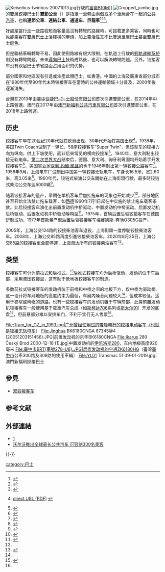 {{noteTA
|G1=Transport
}}
[[File:Keiseibus-twinbus-20071013.jpg|thumb]]行駛的[[富豪集團|富豪]][[富豪B10M|B10M]]]]
{{Double image aside|right|ArticulationJointOnAMuniNewFlyerBus.jpg|200|BEIJING BUS JOINT.JPG|200|连接部的构造|}}
[[File:Cropped_jumbo.jpg|thumb]]的雙層鉸接巴士]]
'''雙節公車'''（{{lang-en|Articulated bus}}）是指單一車體由兩個或多个車廂合在一起的[[公共汽車|公共汽車]]，也稱'''連節公車'''、'''連結公車'''、'''通道车'''、'''巨龍車'''<ref>{{cite news |title=上海最后一批18米柴油巨龙车即将退役 新能源车接力上岗 |url=https://finance.sina.com.cn/china/dfjj/2020-08-21/doc-iivhuipn9882185.shtml |accessdate=2021-07-19 |archive-date=2021-07-20 |archive-url=https://web.archive.org/web/20210720190251/https://finance.sina.com.cn/china/dfjj/2020-08-21/doc-iivhuipn9882185.shtml |dead-url=no }}</ref><ref>{{cite news|url=https://www.takefoto.cn/viewnews-19946.html|title=巨无霸空调大通道公交车9月北京上路运营|publisher=北晚新视觉|date=2012-07-06|accessdate=2020-08-30}}</ref><ref>{{cite web|url=http://www.cnautonews.com/syqc/201302/t20130222_177236.htm|title=从铰接客车发展看北京公交的进步|work=[[中国汽车报|中国汽车报]]|date=2013-02-22|accessdate=2020-08-30|quote=七十年代中后期以两类铰接车型为主，一类是在解放CA-10B卡车底盘上改制的“解放通道车”，另一类是基于黄河JN150卡车底盘改制的“黄河通道车”|archive-date=2016-03-13|archive-url=https://web.archive.org/web/20160313061321/http://cnautonews.com/syqc/201302/t20130222_177236.htm|dead-url=no}}</ref>。

好處是當行走一些路程短而客量高沒有轉彎的路線時，可接載更多乘客，同時也可免卻乘客在[[雙層巴士|雙層巴士]]上落樓梯的麻煩，加上靈活性又不比普通[[單層巴士|單層巴士]]甚至雙層巴士遜色。

但是聯結車輛轉彎不易，因此使用路線有很大限制，在軌道上行駛的[[輕軌運輸系統|輕軌運輸系統]]則沒有轉彎問題，未來[[導向巴士|導向巴士]]技術成熟後，也可以解決轉彎問題。另外，铰接客车没有双层巴士节省路面占用面积的优势。

部分國家和地區沒有引進或生產此類巴士，如香港。中國的上海及廣東省部分城市在1980年代至90年代末時铰接客车在當時的公共運輸領域十分普及，2000年後逐漸消失。

台灣在2013年由[[臺中快捷巴士股份有限公司|臺中快捷巴-{}-士股份有限公司]]首次引進雙節公車，在2014年中上路營運。澳門在2017年由[[澳門新福利公共汽車有限公司|澳門新福利公共汽車有限公司]]首次引進雙節公車，在2018年上路營運。

== 历史 ==
铰接客车早在20世纪20年代就在欧洲出现，30年代开始在美国出现<ref name=TCRP-75>{{cite report |doi=10.17226/13919 |title=Uses of Higher Capacity Buses in Transit Service |author1=Hemily, Brendon |author2=King, Rolland D. |date=2008 |isbn=978-0-309-09804-5 |chapter=One: Introduction |publisher=Transit Cooperative Research Program}} [http://citeseerx.ist.psu.edu/viewdoc/download?doi=10.1.1.184.4998&rep=rep1&type=pdf direct URL (PDF)] {{Wayback|url=http://citeseerx.ist.psu.edu/viewdoc/download?doi=10.1.1.184.4998&rep=rep1&type=pdf |date=20181214151838 }}</ref>。1938年，美国Twin Coach试制了一辆{{convert|47|ft|m}}长、58座铰接客车“Super Twin”，但该型车的铰接方向为纵向，供上下坡使用，而非后来常见的横向铰接车<ref>{{cite web |url=http://www.coachbuilt.com/bui/t/twin_coach/twin_coach.htm |title=Twin Coach Co. (aka Fageol-Twin Coach), Fageol Products Co. |author= |publisher=Coachbuilt |accessdate=14 December 2018 |archive-date=2018-10-18 |archive-url=https://web.archive.org/web/20181018045019/http://www.coachbuilt.com/bui/t/twin_coach/twin_coach.htm |dead-url=yes }}</ref>。1940年，意大利{{link-en|伊索塔·弗拉西尼|Isotta Fraschini}}制出{{link-sk|伊索塔·弗拉西尼TS 40|Isotta Fraschini TS 40|TS40型}}铰接无轨电车。[[第二次世界大战|第二次世界大战]]结束后，德国、意大利、匈牙利等国均开始着手开发铰接客车<ref name=yu>{{cite journal|author=俞海涛|title=通道式铰接客车|journal=客车技术与研究|year=1996|issue=02|publisher=重庆交通科研设计院;重庆车辆检测研究院;中国公路学会客车分会|issn=1006-3331|pages=114-116|doi=10.15917/j.cnki.1006-3331.1996.02.013}}</ref>，美国实业家[[亨利·約翰·凱薩|亨利·約翰·凱薩]]的{{link-en|凯萨汽车|Kaiser Motors}}也于1946年制出第一辆铰接公路客车<ref>{{cite web|url=https://www.curbsideclassic.com/automotive-histories/history-capsule-1946-kaiser-articulated-bus/|title=Bus Stop Classic: 1946 Kaiser Articulated Bus – The First True Articulated Highway Bus|publisher=Curbside Classic|date=2017-05-20|accessdate=2020-08-30|archive-date=2019-11-02|archive-url=https://web.archive.org/web/20191102061741/http://www.curbsideclassic.com/automotive-histories/history-capsule-1946-kaiser-articulated-bus/|dead-url=no}}</ref>。1958年9月，上海电车厂试制出中国第一辆铰接无轨电车，车身长16.5米，宽2.60米，高3.05米<ref>{{cite web|url=http://www.shtong.gov.cn/dfz_web/DFZ/Info?idnode=55180&tableName=userobject1a&id=42505|title=上海公用事业志／第七篇 科学技术／第四章 公共交通科学技术／第一节 车辆技术|publisher=上海市地方志办公室|accessdate=2020-08-30}}</ref>。1960年代，铰链式柴油公交车開始在上海街頭行駛，最多時铰链式柴油公交车达5000辆<ref name=浦東>{{cite news |title=上海85路最后一辆柴油巨龙车退役 新能源车将上岗 |url=http://sh.sina.com.cn/zw/q/2020-08-25/detaili-iivhuipp0594039.shtml |publisher=浦東發佈 |accessdate=2021-07-19 |archive-date=2021-07-19 |archive-url=https://web.archive.org/web/20210719065331/http://sh.sina.com.cn/zw/q/2020-08-25/detaili-iivhuipp0594039.shtml |dead-url=no }}</ref>。

随着铰接客车的量产，早期在单机客车后加挂拖车的现象也开始减少<ref name="bjbus">{{Cite book|title=北京志·市政卷·公共交通志|last=北京市地方志编纂委员会|first=|publisher=北京出版社|year=2002|isbn=7-200-04454-7|location=北京市|pages=}}</ref>{{rp|178}}，部分地区甚至开始立法禁止拖车载客，如[[西德|西德]]1960年7月1日起在{{link-de|道路交通许可规范|Straßenverkehrs-Zulassungs-Ordnung}}中实施的禁止拖车载客条款。此后铰接客车演化出前置发动机中桥驱动、中置发动机中桥驱动、后置发动机后桥驱动、后置发动机中桥驱动等构型<ref>{{cite journal|author=F. Vlk|title=Design trends of articulated buses|journal=International Journal of Vehicle Design (IJVD)|year=1983|volume=4|issue=6|issn=0143-3369|publisher=Inderscience}}</ref>。1975年，首辆后置后驱铰接客车在德国研制成功，1977年首款量产型后置后驱铰接客车[[梅賽德斯-奔馳O305|梅赛德斯-奔驰O305G]]投产。

2005年，上海公交124路的铰接柴油客车退役，上海街頭一度停駛铰接柴油客车。2008年，上海公交85路再度引進铰接柴油客车。2020年8月25日，上海公交85路的铰接客車全部停運，上海淘汰所有的铰接柴油客车<ref name=浦東/>。

== 类型 ==
铰接客车可分为前拉式和后推式。<ref name="steering">{{Cite web|url=http://www.nabiusa.com/resource_page.cfm?res_id=11#|title=Articulated Transit Bus Steering Considerations|publisher=North American Bus Industries|date=|accessdate=7 January 2007|archiveurl=https://web.archive.org/web/20030809165010/http://www.nabiusa.com/resource_page.cfm?res_id=11|archivedate=2003-08-09|deadurl=yes}}</ref>后推式铰接车均为后桥驱动，发动机位于车后部，采用液压铰接盘，这有助于低地板铰接客车的制造。

多数前拉式铰接客车的发动机位于前桥和中桥之间的地板下方，仅中桥为驱动桥。这一设计将车厢地板的高度约束为最低{{convert|750|mm|0}}，车厢内噪音问题较大<ref name=yu/>，但成本较低，适用于狭窄或崎岖的道路。也有一些铰接客车的发动机置于车辆前部，此类前置发动机铰接客车一般使用基于载重汽车总成（如[[斯柯达706|斯柯达706]]系列或[[斯太尔91|斯太尔91]]）开发的底盘<ref>{{cite journal|title=黄河客车底盘系列简介|author=郑庆珉|journal=客车技术与研究|year=1997|volume=19|issue=3|issn=1006-3331|publisher=重庆交通科研设计院|pages=150-154|doi=10.15917/j.cnki.1006-3331.1997.03.007}}</ref>，但前悬部分难以安排车门，不利于实行无人售票<ref name=yu/>。

<gallery>
File:Tram_for_GZ_in_1993.jpg|广州曾经使用过的带导电杆的铰接电动客车（也就是铰接无轨电车）
File:Jinghua BK6180CNGA 67345@4 (20051203151456).JPG|前置发动机的京华BK6180CNGA
File:Ikarus 280 Český Brod 2000-12-18 (1).jpg|中置发动机的[[伊凯洛斯280|伊凯洛斯280]]，车内地板高度920毫米
File:臺中市BRT(車號278-U8).JPG|后置发动机的[[宇通ZK6180HG|宇通ZK6180HG]]（臺灣[[臺中市|臺中市]]公車300路及309路的使用車輛）
File:YL01 Transmac 51 09-01-2019.jpg|澳門新福利掛接巴士
</gallery>

== 參見 ==
* [[双铰接客车|双铰接客车]]

== 参考文献 ==
{{Reflist}}

== 外部連結 ==
{{commonscat}}
* [http://ledbus.dk/]{{Wayback|url=http://ledbus.dk/ |date=20091015083427 }}
* [http://economy.enorth.com.cn/system/2004/12/15/000925078.shtml 沃尔沃推出全球最长公共汽车 可容纳300名乘客]{{Wayback|url=http://economy.enorth.com.cn/system/2004/12/15/000925078.shtml |date=20160304100427 }}

{{-}}
{{buses}}

[[category:巴士|category:巴士]]